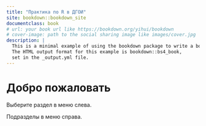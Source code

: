 ```yaml
--- 
title: "Практика по R в ДГОИ"
site: bookdown::bookdown_site
documentclass: book
# url: your book url like https://bookdown.org/yihui/bookdown
# cover-image: path to the social sharing image like images/cover.jpg
description: |
  This is a minimal example of using the bookdown package to write a book.
  The HTML output format for this example is bookdown::bs4_book,
  set in the _output.yml file.
---
```


# Добро пожаловать

Выберите раздел в меню слева.

Подразделы в меню справа.
